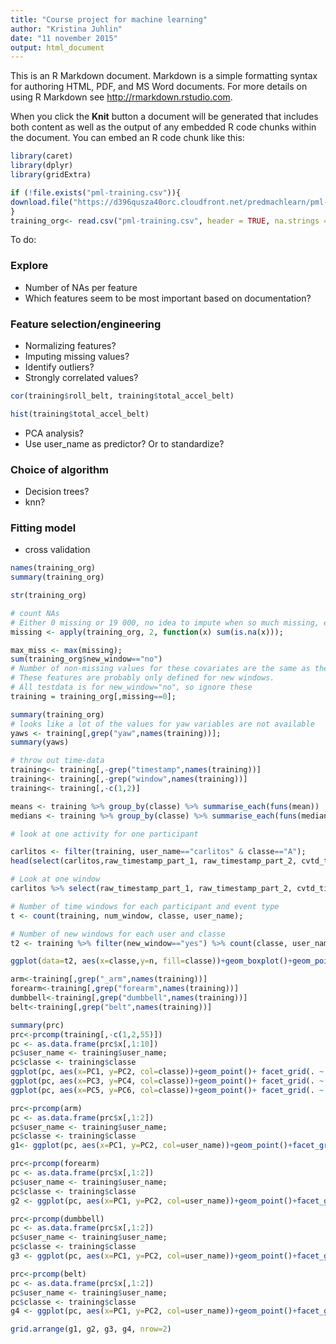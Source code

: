 ```yaml
---
title: "Course project for machine learning"
author: "Kristina Juhlin"
date: "11 november 2015"
output: html_document
---
```


This is an R Markdown document. Markdown is a simple formatting syntax for authoring HTML, PDF, and MS Word documents. For more details on using R Markdown see <http://rmarkdown.rstudio.com>.

When you click the **Knit** button a document will be generated that includes both content as well as the output of any embedded R code chunks within the document. You can embed an R code chunk like this:

```r
library(caret)
library(dplyr)
library(gridExtra)

if (!file.exists("pml-training.csv")){
download.file("https://d396qusza40orc.cloudfront.net/predmachlearn/pml-training.csv","pml-training.csv")
}
training_org<- read.csv("pml-training.csv", header = TRUE, na.strings = c("","NA"))

```

To do:

### Explore 

- Number of NAs per feature
- Which features seem to be most important based on documentation?

### Feature selection/engineering 

- Normalizing features? 
- Imputing missing values?
- Identify outliers?
- Strongly correlated values?
```r

cor(training$roll_belt, training$total_accel_belt)

hist(training$total_accel_belt)

```
- PCA analysis? 
- Use user_name as predictor? Or to standardize? 

### Choice of algorithm 

- Decision trees? 
- knn?

### Fitting model 

- cross validation


```r
names(training_org)
summary(training_org)

str(training_org)

# count NAs
# Either 0 missing or 19 000, no idea to impute when so much missing, exclude from set instead.
missing <- apply(training_org, 2, function(x) sum(is.na(x)));

max_miss <- max(missing); 
sum(training_org$new_window=="no")
# Number of non-missing values for these covariates are the same as the number of new windows.
# These features are probably only defined for new windows. 
# All testdata is for new_window="no", so ignore these
training = training_org[,missing==0];

summary(training_org)
# looks like a lot of the values for yaw variables are not available
yaws <- training[,grep("yaw",names(training))];
summary(yaws)

# throw out time-data
training<- training[,-grep("timestamp",names(training))]
training<- training[,-grep("window",names(training))]
training<- training[,-c(1,2)]
```


```r

means <- training %>% group_by(classe) %>% summarise_each(funs(mean))
medians <- training %>% group_by(classe) %>% summarise_each(funs(median))
```


```r

# look at one activity for one participant

carlitos <- filter(training, user_name=="carlitos" & classe=="A");
head(select(carlitos,raw_timestamp_part_1, raw_timestamp_part_2, cvtd_timestamp, new_window, num_window),10)

# Look at one window 
carlitos %>% select(raw_timestamp_part_1, raw_timestamp_part_2, cvtd_timestamp, new_window, num_window) %>% filter(num_window==12)
```




```r

# Number of time windows for each participant and event type
t <- count(training, num_window, classe, user_name);

# Number of new windows for each user and classe
t2 <- training %>% filter(new_window=="yes") %>% count(classe, user_name);

ggplot(data=t2, aes(x=classe,y=n, fill=classe))+geom_boxplot()+geom_point()

```

```r

arm<-training[,grep("_arm",names(training))]
forearm<-training[,grep("forearm",names(training))]
dumbbell<-training[,grep("dumbbell",names(training))]
belt<-training[,grep("belt",names(training))]

summary(prc)
prc<-prcomp(training[,-c(1,2,55)])
pc <- as.data.frame(prc$x[,1:10])
pc$user_name <- training$user_name;
pc$classe <- training$classe
ggplot(pc, aes(x=PC1, y=PC2, col=classe))+geom_point()+ facet_grid(. ~ classe)
ggplot(pc, aes(x=PC3, y=PC4, col=classe))+geom_point()+ facet_grid(. ~ classe)
ggplot(pc, aes(x=PC5, y=PC6, col=classe))+geom_point()+ facet_grid(. ~ classe)

prc<-prcomp(arm)
pc <- as.data.frame(prc$x[,1:2])
pc$user_name <- training$user_name;
pc$classe <- training$classe
g1<- ggplot(pc, aes(x=PC1, y=PC2, col=user_name))+geom_point()+facet_grid(. ~ classe)

prc<-prcomp(forearm)
pc <- as.data.frame(prc$x[,1:2])
pc$user_name <- training$user_name;
pc$classe <- training$classe
g2 <- ggplot(pc, aes(x=PC1, y=PC2, col=user_name))+geom_point()+facet_grid(. ~ classe)

prc<-prcomp(dumbbell)
pc <- as.data.frame(prc$x[,1:2])
pc$user_name <- training$user_name;
pc$classe <- training$classe
g3 <- ggplot(pc, aes(x=PC1, y=PC2, col=user_name))+geom_point()+facet_grid(. ~ classe)

prc<-prcomp(belt)
pc <- as.data.frame(prc$x[,1:2])
pc$user_name <- training$user_name;
pc$classe <- training$classe
g4 <- ggplot(pc, aes(x=PC1, y=PC2, col=user_name))+geom_point()+facet_grid(. ~ classe)

grid.arrange(g1, g2, g3, g4, nrow=2)

```


